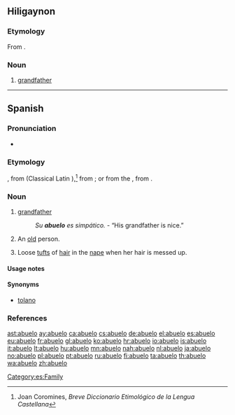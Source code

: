 ==Hiligaynon==

===Etymology===
From {{etyl|es|hil}} {{term|abuelo|lang=es}}.

===Noun===
{{hil-noun|abuélo}}

#[[grandfather]]

----

==Spanish==
{{wikipedia|lang=es}}
===Pronunciation===
* {{IPA|/aˈbue.lo/|[äˈβwe̞.lo̞]|[äˈwe̞.lo̞]|[äˈɣwe̞.lo̞]|lang=es}}

===Etymology===
{{unk.|lang=es|title=Possibly}}, from {{etyl|VL.|es}} {{term|aviolus|lang=la}} (Classical Latin {{term|avus|lang=la}}),<ref>Joan Coromines, ''Breve Diccionario Etimológico de la Lengua Castellana''</ref> from {{proto|Indo-European|awos-|grandfather|lang=es}}; or from the {{etyl|ar|es}} {{term|اّبو|tr=abū|lang=ar}}, from {{proto|Semitic|ʼab-|father|lang=es}}.

===Noun===
{{es-noun|m|f=abuela}}

# [[grandfather]]
#: ''Su '''abuelo''' es simpático.'' - “His grandfather is nice.”
# {{colloquial|affectionate|lang=es}} An [[old]] person.
# Loose [[tuft]]s of [[hair]] in the [[nape]] when her hair is messed up.

====Usage notes====
{{es-note-noun-mf}}

====Synonyms====
* {{sense|loose tufts of hair}} [[tolano]]

[[Category:es:Family]]

===References===
<references/>

[[ast:abuelo]]
[[ay:abuelo]]
[[ca:abuelo]]
[[cs:abuelo]]
[[de:abuelo]]
[[el:abuelo]]
[[es:abuelo]]
[[eu:abuelo]]
[[fr:abuelo]]
[[gl:abuelo]]
[[ko:abuelo]]
[[hr:abuelo]]
[[io:abuelo]]
[[is:abuelo]]
[[it:abuelo]]
[[lt:abuelo]]
[[hu:abuelo]]
[[mn:abuelo]]
[[nah:abuelo]]
[[nl:abuelo]]
[[ja:abuelo]]
[[no:abuelo]]
[[pl:abuelo]]
[[pt:abuelo]]
[[ru:abuelo]]
[[fi:abuelo]]
[[ta:abuelo]]
[[th:abuelo]]
[[wa:abuelo]]
[[zh:abuelo]]